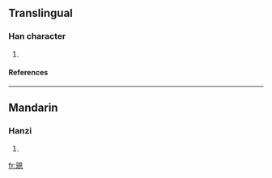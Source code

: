 ==Translingual==
===Han character===
{{Han char|rn=96|rad=玉|as=06|sn=10|four=|canj=一土竹弓弓 (MGHNN)}}
# {{defn|Han|sort=玉06}}
====References====
{{Han ref|kx=0730.280|dkj=20954|dj=1142.120|hdz=21112.060|uh=73DF|ud=29663}}

----
==Mandarin==
===Hanzi===
{{cmn-hanzi|pin=[[sù]] ([[su4]]), [[xuān]] ([[xuan1]])|wg=su<sup>4</sup>, hsüan<sup>1</sup>}}
# {{defn|Mandarin}}

[[fr:珟]]